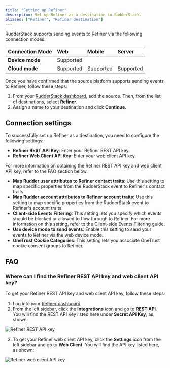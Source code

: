 ```yaml
---
title: "Setting up Refiner"
description: Set up Refiner as a destination in RudderStack.
aliases: ["Refiner", "Refiner destination"]
---
```


RudderStack supports sending events to Refiner via the following <Link to="/destinations/rudderstack-connection-modes/">connection modes</Link>:

| **Connection Mode** | **Web**       | **Mobile**    | **Server**    |
| :------------------ | :------------ | :------------ | :------------ |
| **Device mode**     |        Supported       |               |               |
| **Cloud mode**      |        Supported       |  Supported   |   Supported            |

Once you have confirmed that the source platform supports sending events to Refiner, follow these steps:

1. From your [RudderStack dashboard](https://app.rudderstack.com/), add the source. Then, from the list of destinations, select **Refiner**.
2. Assign a name to your destination and click **Continue**.

## Connection settings

To successfully set up Refiner as a destination, you need to configure the following settings:

- **Refiner REST API Key**: Enter your Refiner REST API key.
- **Refiner Web Client API Key**: Enter your web client API key.

<div class="infoBlock">
For more information on obtaining the Refiner REST API key and web client API key, refer to the <Link to="#faq">FAQ</Link> section below.
</div>

- **Map Rudder user attributes to Refiner contact traits**: Use this setting to map specific properties from the RudderStack event to Refiner's contact traits.
- **Map Rudder account attributes to Refiner account traits**: Use this setting to map specific properties from the RudderStack event to Refiner's account traits.
- **Client-side Events Filtering**: This setting lets you specify which events should be blocked or allowed to flow through to Refiner. For more information on this setting, refer to the <Link to="/sources/sdks/event-filtering/">Client-side Events Filtering</Link> guide.
- **Use device mode to send events**: Enable this setting to send your events to Refiner via the <Link to="https://www.rudderstack.com/docs/destinations/rudderstack-connection-modes/#device-mode">web device mode</Link>.
- **OneTrust Cookie Categories**: This setting lets you associate <Link to="/sources/sdks/rudderstack-javascript-sdk/consent-managers/onetrust/">OneTrust</Link> cookie consent groups to Refiner.

## FAQ 

### Where can I find the Refiner REST API key and web client API key?

To get your Refiner REST API key and web client API key, follow these steps:

1. Log into your [Refiner dashboard](https://app.refiner.io/).
2. From the left sidebar, click the **Integrations** icon and go to **REST API**. You will find the REST API Key listed here under **Secret API Key**, as shown:

<img src="../../../assets/event-stream-destinations/refiner-rest-api-key.png" alt="Refiner REST API key" />

3. To get your Refiner web client API key, click the **Settings** icon from the left sidebar and go to **Web Client**. You will find the API key listed here, as shown:

<img src="../../../assets/event-stream-destinations/refiner-web-client-api-key.png" alt="Refiner web client API key" />
